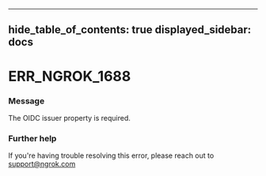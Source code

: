 

---
hide_table_of_contents: true
displayed_sidebar: docs
---


# ERR_NGROK_1688

### Message
The OIDC issuer property is required.

<ErrorDetails />



### Further help
If you're having trouble resolving this error, please reach out to [support@ngrok.com](mailto:support@ngrok.com?subject=Help%20with%20ERR_NGROK_1688)

